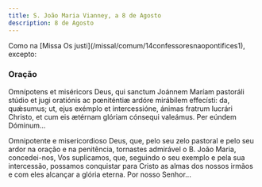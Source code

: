 ```yaml
---
title: S. João Maria Vianney, a 8 de Agosto
description: 8 de Agosto
---
```


<aside>
  Como na [Missa Os justi](/missal/comum/14confessoresnaopontifices1), excepto:
</aside>

### Oração

<div class="side-by-side not-content">

Omnípotens et miséricors Deus, qui sanctum Joánnem Maríam pastoráli stúdio et jugi oratiónis ac pœniténtiæ ardóre mirábilem effecísti: da, quǽsumus; ut, ejus exémplo et intercessióne, ánimas fratrum lucrári Christo, et cum eis ætérnam glóriam cónsequi valeámus. Per eúndem Dóminum...

Omnipotente e misericordioso Deus, que, pelo seu zelo pastoral e pelo seu ardor na oração e na penitência, tornastes admirável o B. João Maria, concedei-nos, Vos suplicamos, que, seguindo o seu exemplo e pela sua intercessão, possamos conquistar para Cristo as almas dos nossos irmãos e com eles alcançar a glória eterna. Por nosso Senhor...

</div>
